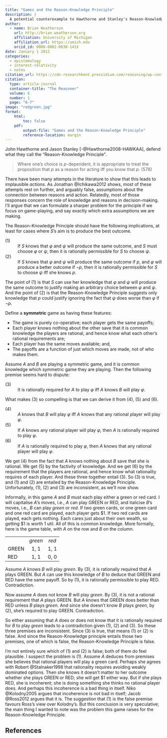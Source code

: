 ```yaml
---
title: "Games and the Reason-Knowledge Principle"
description: |
  A potential counterexample to Hawthorne and Stanley's Reason-Knowledge Principle
author:
  - name: Brian Weatherson 
    url: http://brian.weatherson.org
    affiliation: University of Michigan
    affiliation_url: https://umich.edu
    orcid_id: 0000-0002-0830-141X
date: January 1 2012
categories:
  - epistemology
  - interest-relativity
  - notes
citation_url: https://cdn-researchkent.pressidium.com/reasoning/wp-content/uploads/sites/1804/2019/06/TheReasoner-61.pdf
citation:
  type: article-journal
  container-title: "The Reasoner"
  volume: 6
  number: 1
  page: "6-7"
image: "redgreen.jpg"
format:
    html:
        toc: false
    pdf:
        output-file: "Games and the Reason-Knowledge Principle"
        reference-location: margin
---
```


John Hawthorne and Jason Stanley [-@Hawthorne2008-HAWKAA], defend what they call the "Reason-Knowledge Principle".

> Where one's choice is $p$-dependent, it is appropriate to treat the proposition that $p$ as a reason for acting iff you know that $p$. (578)

There have been many attempts in the literature to show that this leads to implausible *actions*. As Jonathan @Ichikawa2012 shows, most of these attempts rest on further, and arguably false, assumptions about the connection between reasons and action. Relatedly, most of those responses concern the role of knowledge and reasons in decision-making. I'll argue that we can formulate a sharper problem for the principle if we focus on game-playing, and say exactly which extra assumptions we are making.

The Reason-Knowledge Principle should have the following implications, at least for cases where $S$'s aim is to produce the best outcome.

\(1\)
:   If $S$ knows that $\varphi$ and $\psi$ will produce the same outcome, and $S$ must choose $\varphi$ or $\psi$, then it is rationally permissible for $S$ to choose $\psi$.

\(2\)
:   If $S$ knows that $\varphi$ and $\psi$ will produce the same outcome if $p$, and $\varphi$ will produce a better outcome if $\neg p$, then it is rationally permissible for $S$ to choose $\psi$ iff she knows $p$.

The point of (1) is that $S$ can use her knowledge that $\varphi$ and $\psi$ will produce the same outcome to justify making an arbitrary choice between $\varphi$ and $\psi$. And the point of (2) is that the Reason-Knowledge Principle suggests only knowledge that $p$ could justify ignoring the fact that $\psi$ does worse than $\varphi$ if $\neg p$.

Define a **symmetric** game as having these features:

-   The game is purely co-operative; each player gets the same payoffs;
-   Each player knows nothing about the other save that it is common knowledge the players are rational, and hence know what each other's rational requirements are;
-   Each player has the same moves available; and,
-   The payoffs are a function of just which moves are made, not of who makes them.

Assume $A$ and $B$ are playing a symmetric game, and it is common knowledge which symmetric game they are playing. Then the following premise seems hard to dispute:

\(3\)
:   It is rationally required for $A$ to play $\varphi$ iff $A$ knows $B$ will play $\varphi$.

What makes (3) so compelling is that we can derive it from (4), (5) and (6).

\(4\)
:   $A$ knows that $B$ will play $\varphi$ iff $A$ knows that any rational player will play $\varphi$.

\(5\)
:   If $A$ knows any rational player will play $\varphi$, then $A$ is rationally required to play $\varphi$.

\(6\)
:   If $A$ is rationally required to play $\varphi$, then $A$ knows that any rational player will play $\varphi$.

We get (4) from the fact that $A$ knows nothing about $B$ save that she is rational. We get (5) by the factivity of knowledge. And we get (6) by the requirement that the players are rational, and hence know what rationality requires of each player. And these three together entail (3). So (3) is true, and (1) and (2) are entailed by the Reason-Knowledge Principle. Unfortunately, (1), (2) and (3) are inconsistent, as we'll now show.

Informally, in this game $A$ and $B$ must each play either a green or red card. I will capitalise $A$'s moves, i.e., $A$ can play GREEN or RED, and italicise $B$'s moves, i.e., $B$ can play *green* or *red*. If two green cards, or one green card and one red card are played, each player gets \$1. If two red cards are played, each gets nothing. Each cares just about their own wealth, so getting \$1 is worth 1 util. All of this is common knowledge. More formally, here is the game table, with $A$ on the row and $B$ on the column.

::: center
|       |         |       |
|-------|:-------:|:-----:|
|       | *green* | *red* |
| GREEN |  1, 1   | 1, 1  |
| RED   |  1, 1   | 0, 0  |
:::

Assume $A$ knows $B$ will play *green*. By (3), it is rationally required that $A$ plays GREEN. But $A$ can use this knowledge of $B$ to deduce that GREEN and RED have the same payoff. So by (1), it is rationally permissible to play RED. Contradiction.

Now assume $A$ does not know $B$ will play *green*. By (3), it is not a rational requirement that $A$ plays GREEN. But $A$ knows that GREEN does better than RED unless $B$ plays *green*. And since she doesn't know $B$ plays *green*, by (2), she's required to play GREEN. Contradiction.

So either assuming that $A$ does or does not know that it is rationally required for $B$ to play *green* leads to a contradiction given (1), (2) and (3). So these three premises are inconsistent. Since (3) is true, that means (1) or (2) is false. And since the Reason-Knowledge principle entails those two premises, one of which is false, the Reason-Knowledge Principle is false.

I'm not entirely sure which of (1) and (2) is false; both of them do feel plausible. I suspect the problem is (1). Assume $A$ deduces from premises she believes that rational players will play a green card. Perhaps she agrees with Robert @Stalnaker1998 that rationality requires avoiding weakly dominated options. Then she knows it doesn't matter to her outcome whether she plays GREEN or RED; she will get \$1 either way. But if she plays RED, she is incoherent; she is doing something she thinks no rational player does. And perhaps this incoherence is a bad thing in itself. Niko @Kolodny2005 argues that incoherence is not bad in itself; Jacob @Ross2012 argues that it is. The suggestion that (1) is the false premise favours Ross's view over Kolodny's. But this conclusion is very speculative; the main thing I wanted to note was the problem this game raises for the Reason-Knowledge Principle.

:::{.content-visible when-format="pdf"}
## References {-}
:::